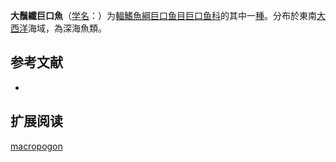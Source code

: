 {{Speciesbox
| name = 大鬚纖巨口魚
| status = NE
| status_system = IUCN3.1
| image = 
| genus = Leptostomias
| species = macropogon
| authority = [[Norman|Norman]], 1930
| synonyms = 
}}

'''大鬚纖巨口魚'''（[[学名|学名]]：{{lang|la|''Leptostomias macropogon''}}）为[[輻鰭魚綱|輻鰭魚綱]][[巨口鱼目|巨口鱼目]][[巨口鱼科|巨口鱼科]]的其中一[[種|種]]。分布於東南[[大西洋|大西洋]]海域，為深海魚類。

== 参考文献 ==
{{refbegin}}
*{{FishBase_species|genus=Leptostomias|species=macropogon|year=2012|month=2}}
{{refend}}

== 扩展阅读 ==
{{refbegin}}
{{wikispecies-inline|Leptostomias macropogon|大鬚纖巨口魚}}
{{refend}}
{{Taxonbar|from=Q929880}}

[[Category:纤巨口鱼属|macropogon]]